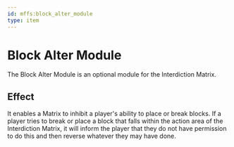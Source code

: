 ```yaml
---
id: mffs:block_alter_module
type: item
---
```


# Block Alter Module

The Block Alter Module is an optional module for the Interdiction Matrix.

<PrefabObtaining />

## Effect

It enables a Matrix to inhibit a player's ability to place or break blocks. If a player tries to break or place a block
that falls within the action area of the Interdiction Matrix, it will inform the player that they do not have permission
to do this and then reverse whatever they may have done.

<PrefabUsage />